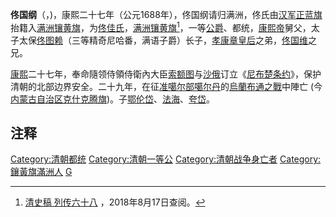 {{東亞男性歷史人物
|名稱 =忠勇公 佟國綱
|身份 =
|國家 =[[清朝|清朝]]
|時代 =清初
|主君 =[[清聖祖|清聖祖]]
|屆數 =
|最高職務 =大清[[太傅|太傅]]、[[內大臣|內大臣]]、兼[[鑲黃旗漢軍|鑲黃旗漢軍]][[都統|都統]]
|前任 = 
|繼任 = 
|圖片名稱 =
|圖片大小 =
|圖片說明 =
|氏 =[[佟佳氏|佟佳氏]]
|姓 =
|穆坤= <!--清代八旗满洲人物专用-->
|名 =國綱
|姓名 =
|羅馬拼音 =
|假名 = <!--日本、琉球人用-->
|諺文 = <!--朝鮮、韓國人用-->
|字 =
|號=
|名乘 = <!--琉球士族用-->
|官職 =
|封爵 =
|封號 =
|位階 =
|御稱號 = <!--日本皇族之稱號-->
|宮號1 = <!--日本皇族之宮號-->
|宮號2 = <!--朝鮮王族之宮號-->
|封地 =
|神號 =
|尊號 =
|族裔 = [[漢族|漢族]]
|信仰 = <!--指的是宗教信仰-->
|旗籍 = <!--清代八旗人物专用-->[[漢軍鑲黃旗|漢軍鑲黃旗]]<br>[[滿洲鑲黃旗|滿洲鑲黃旗]]（[[1688年|1688年]]）
|氏族 =
|籍貫 =
|本貫 = <!--朝鮮人用-->
|世居地= <!--清代八旗人物专用-->
|世居地/穆坤= <!--专门用于清代八旗满洲人物世居地和穆坤相同时-->
|祖籍 =
|本籍 =
|出身地 =
|府邸 =
|世系 = 
|初名 =
|乳名 = <!--日本、朝鮮、琉球以外人物用-->
|幼名 = <!--日本人用-->
|兒名 = <!--朝鮮人用-->
|童名 = <!--琉球人用-->
|小字 =
|別名 =
|法號 =
|院號 =
|其他名號 =
|出生日期 =
|出生地點 =
|婚年 =
|逝世日期 =清朝[[清聖祖|聖祖]][[康熙|康熙]]二十九年（[[1690年|1690年]]）
|逝世地點 =[[烏蘭布通之戰|烏蘭布通之戰]]中陣亡(今[[內蒙古自治區|內蒙古自治區]][[克什克騰旗|克什克騰旗]])
|在位年代 =
|廟號 =
|諡號 ='''忠勇'''
|墓葬 =
|祠廟 =入祀[[昭忠祠|昭忠祠]]
|父親 =一等'''勤襄'''公 [[太師|太師]] [[佟圖賴|佟圖賴]]
|嫡母 =
|母親 =
|繼父=
|繼母=
|養父=
|養母=
|猶父= <!--日本人用-->
|烏帽子親= <!--日本人、琉球人用-->
|元配 =
|正室 =
|妻 =
|繼室 =
|平妻 =
|側室 =
|元配之父 =
|元配之嫡母 =
|元配之母 =
|正室之父 =
|正室之嫡母 =
|正室之母 =
|妻之父 =
|妻之嫡母 =
|妻之母 =
|繼室之父 =
|繼室之嫡母 =
|繼室之母 =
|平妻之父 =
|平妻之嫡母 =
|平妻之母 =
|兄弟 =一等'''端純'''公、[[太傅|太傅]] [[佟國維|佟國維]]
|姊妹 =[[順治帝|順治帝]][[孝康章皇后|孝康章皇后]]
|嫡兄弟 =
|嫡姊妹 =
|庶兄弟 =
|庶姊妹 =
|同胞兄弟 =
|同胞姊妹 =
|異母兄弟 =
|異母姊妹 =
|異父兄弟 =
|異父姊妹 =
|繼兄弟 =
|繼姊妹 =
|子 =一等公 [[領侍衛內大臣|領侍衛內大臣]] [[鄂倫岱|鄂倫岱]]<br>[[兵部尚書|兵部尚書]] [[法海_(清朝)|法海]]<br>一等公 [[工部尚書|工部尚書]] [[夸岱|夸岱]]
|女 =
|嫡子 =
|嫡女 =
|庶子 =
|庶女 =
|養子 =
|養女 =
|猶子 = <!--日本人用-->
|婿養子 = <!--日本人用-->
|烏帽子子 = <!--日本人用-->
|繼子 =
|繼女 =
|其他親屬 =
|出身 = <!---此处指科举出身--->
|功名 = 
|經歷 =《[[尼布楚条约|尼布楚条约]]》
|著作 =
|注釋 =
}}

'''佟国纲'''（{{lang-mnc|ᡨᡠᠩ <br>ᡤᡠᠸᡝ <br>ᡬᠠᠩ|v=tung guwe g῾ang}}，{{bd|?||1690年|catIdx=T}})，康熙二十七年（公元1688年），佟国纲请归满洲，佟氏由[[汉军八旗|汉军]][[正蓝旗|正蓝旗]]抬籍入[[八旗制度|满洲]][[镶黄旗|镶黄旗]]，为[[佟佳氏|佟佳氏]]，[[满洲镶黄旗|满洲镶黄旗]]<ref>[http://www.guoxue.com/shibu/24shi/qingshigao/qsgx_281.htm 清史稿 列传六十八] {{Wayback|url=http://www.guoxue.com/shibu/24shi/qingshigao/qsgx_281.htm|date=20180817055941}}，2018年8月17日查阅。</ref>，一等[[公爵|公爵]]、都统，[[康熙帝|康熙帝]]舅父，太子太保[[佟图赖|佟图赖]]（三等精奇尼哈番，满语子爵）长子，[[孝康章皇后|孝康章皇后]]之弟，[[佟国维|佟国维]]之兄。

[[康熙|康熙]]二十七年，奉命隨领侍領侍衛內大臣[[索额图|索额图]]与[[俄罗斯沙皇国|沙俄]]订立《[[尼布楚条约|尼布楚条约]]》，保护清朝的北部边界安全。二十九年，在征[[准噶尔部|准噶尔部]][[噶尔丹|噶尔丹]]的[[烏蘭布通之戰|烏蘭布通之戰]]中陣亡 (今[[内蒙古自治区|内蒙古自治区]][[克什克腾旗|克什克腾旗]])。子[[鄂伦岱|鄂伦岱]]、[[法海_(清朝)|法海]]、[[夸岱|夸岱]]。

== 注释 ==
{{Reflist}}
{{清朝官员小作品}}
{{DEFAULTSORT:T}}
[[Category:清朝都统|Category:清朝都统]]
[[Category:清朝一等公|Category:清朝一等公]]
[[Category:清朝战争身亡者|Category:清朝战争身亡者]]
[[Category:鑲黃旗滿洲人|Category:鑲黃旗滿洲人]]
[[Category:佟佳氏|G]]